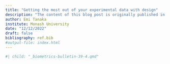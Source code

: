 ```yaml
---
title: "Getting the most out of your experimental data with design"
description: "The content of this blog post is originally published in the Biometric Bulletin (2022) Volume 39 Issue 4."
author: Emi Tanaka
institute: Monash University
date: "12/12/2022"
draft: false
bibliography: ref.bib
#output-file: index.html
---
```



```r
#| child: "_biometrics-bulletin-39-4.qmd"
```

